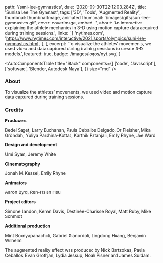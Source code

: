 
  path: '/suni-lee-gymnastics',
  date: '2020-09-30T22:12:03.284Z',
  title: 'Sunisa Lee The Gymnast',
  tags: ['3D', 'Tools', 'Augmented Reality'],
  thumbnail: thumbnailImage,
  animatedThumbnail: '/images/gifs/suni-lee-gymnastics.gif',
  cover: coverImage,
  embed: '',
  about:
    'An interactive explaining the athlete mechanics in 3-D using motion capture data acquired during training sessions.',
  links: [
    [
      'nytimes.com',
      'https://www.nytimes.com/interactive/2021/sports/olympics/suni-lee-gymnastics.html',
    ],
  ],
  excerpt:
    'To visualize the athletes’ movements, we used video and data captured during training sessions to create 3-D models.',
  featured: true,
  badge: '/images/logos/nyt.svg',
}

<AutoComponentsTable
  title="Stack"
  components={[
    ['code', 'Javascript'],
    ['software', 'Blender, Autodesk Maya'],
  ]}
  size="md"
/>

### About

To visualize the athletes’ movements, we used video and motion capture data captured during training sessions.

### Credits

**Producers**

Bedel Saget, Larry Buchanan, Paula Ceballos Delgado, Or Fleisher, Mika Gröndahl,
Yuliya Parshina-Kottas, Karthik Patanjali, Emily Rhyne, Joe Ward

**Design and development**

Umi Syam, Jeremy White

**Cinematography**

Jonah M. Kessel, Emily Rhyne

**Animators**

Aaron Byrd, Ren-Hsien Hsu

**Project editors**

Simone Landon, Kenan Davis, Destinée-Charisse Royal, Matt Ruby, Mike Schmidt

**Additional production**

Mint Boonyapanachoti, Gabriel Gianordoli, Lingdong Huang, Benjamin Wilhelm

The augmented reality effect was produced by Nick Bartzokas, Paula Ceballos, Evan Grothjan, Lydia Jessup, Noah Pisner and James Surdam.
